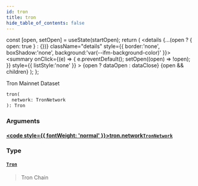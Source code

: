 ```yaml
---
id: tron
title: tron
hide_table_of_contents: false
---
```







  const [open, setOpen] = useState(startOpen);
  return (
    <details {...(open ? { open: true } : {})} className="details" style={{ border:'none', boxShadow:'none', background:'var(--ifm-background-color)' }}>
      <summary
        onClick={(e) => {
          e.preventDefault();
          setOpen((open) => !open);
        }}
        style={{ listStyle:'none' }}
      >
      {open ? dataOpen : dataClose}
      </summary>
      {open && children}
    </details>
  );
};








Tron Mainnet Dataset


```graphql
tron(
  network: TronNetwork
): Tron
```




### Arguments

#### [<code style={{ fontWeight: 'normal' }}>tron.<b>network</b></code>](#)<Bullet />[`TronNetwork`](/docs/v1/graphql-reference/enums/tron-network) <Badge class="badge badge--secondary" text="enum"/> 
> 
> 
> 
> 

### Type

#### [`Tron`](/docs/v1/graphql-reference/objects/tron) <Badge class="badge badge--secondary" text="object"/> 
> 
> 
> Tron Chain
> 



